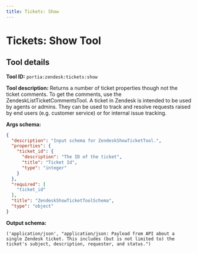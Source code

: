 ```yaml
---
title: Tickets: Show
---
```

<!-- WARNING: This file is auto-generated by generate_tool_docs.py. Do not edit manually. -->


# Tickets: Show Tool

<Intro />

## Tool details
**Tool ID:** `portia:zendesk:tickets:show`

**Tool description:** Returns a number of ticket properties though not the ticket comments. To get the comments, use the ZendeskListTicketCommentsTool. A ticket in Zendesk is intended to be used by agents or admins. They can be used to track and resolve requests raised by end users (e.g. customer service) or for internal issue tracking. 

**Args schema:**
```json
{
  "description": "Input schema for ZendeskShowTicketTool.",
  "properties": {
    "ticket_id": {
      "description": "The ID of the ticket",
      "title": "Ticket Id",
      "type": "integer"
    }
  },
  "required": [
    "ticket_id"
  ],
  "title": "ZendeskShowTicketToolSchema",
  "type": "object"
}
```

**Output schema:**
```
('application/json', "application/json: Payload from API about a single Zendesk ticket. This includes (but is not limited to) the ticket's subject, description, requester, and status.")
```

